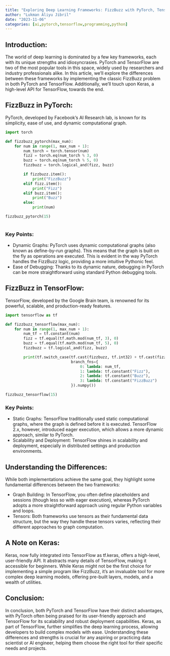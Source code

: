 ```yaml
---
title: "Exploring Deep Learning Frameworks: FizzBuzz with PyTorch, TensorFlow, and Keras"
author: "Lukman Aliyu Jibril"
date: "2023-11-06"
categories: [ai,pytorch,tensorflow,programming,python]
---
```



## Introduction:

The world of deep learning is dominated by a few key frameworks, each with its unique strengths and idiosyncrasies. PyTorch and TensorFlow are two of the most popular tools in this space, widely used by researchers and industry professionals alike. In this article, we'll explore the differences between these frameworks by implementing the classic FizzBuzz problem in both PyTorch and TensorFlow. Additionally, we'll touch upon Keras, a high-level API for TensorFlow, towards the end.

## FizzBuzz in PyTorch:

PyTorch, developed by Facebook's AI Research lab, is known for its simplicity, ease of use, and dynamic computational graph.

```python
import torch

def fizzbuzz_pytorch(max_num):
    for num in range(1, max_num + 1):
        num_torch = torch.tensor(num)
        fizz = torch.eq(num_torch % 3, 0)
        buzz = torch.eq(num_torch % 5, 0)
        fizzbuzz = torch.logical_and(fizz, buzz)

        if fizzbuzz.item():
            print("FizzBuzz")
        elif fizz.item():
            print("Fizz")
        elif buzz.item():
            print("Buzz")
        else:
            print(num)

fizzbuzz_pytorch(15)
    


```

### Key Points:

- Dynamic Graphs: PyTorch uses dynamic computational graphs (also known as define-by-run graphs). This means that the graph is built on the fly as operations are executed. This is evident in the way PyTorch handles the FizzBuzz logic, providing a more intuitive Pythonic feel.
- Ease of Debugging: Thanks to its dynamic nature, debugging in PyTorch can be more straightforward using standard Python debugging tools.


## FizzBuzz in TensorFlow:

TensorFlow, developed by the Google Brain team, is renowned for its powerful, scalable, and production-ready features.

```python
import tensorflow as tf

def fizzbuzz_tensorflow(max_num):
    for num in range(1, max_num + 1):
        num_tf = tf.constant(num)
        fizz = tf.equal(tf.math.mod(num_tf, 3), 0)
        buzz = tf.equal(tf.math.mod(num_tf, 5), 0)
        fizzbuzz = tf.logical_and(fizz, buzz)

        print(tf.switch_case(tf.cast(fizzbuzz, tf.int32) + tf.cast(fizz, tf.int32) + 2 * tf.cast(buzz, tf.int32),
                             branch_fns={
                                 0: lambda: num_tf,
                                 1: lambda: tf.constant("Fizz"),
                                 2: lambda: tf.constant("Buzz"),
                                 3: lambda: tf.constant("FizzBuzz")
                             }).numpy())

fizzbuzz_tensorflow(15)

```


### Key Points:

- Static Graphs: TensorFlow traditionally used static computational graphs, where the graph is defined before it is executed. TensorFlow 2.x, however, introduced eager execution, which allows a more dynamic approach, similar to PyTorch.
- Scalability and Deployment: TensorFlow shines in scalability and deployment, especially in distributed settings and production environments.

## Understanding the Differences:

While both implementations achieve the same goal, they highlight some fundamental differences between the two frameworks:

- Graph Building: In TensorFlow, you often define placeholders and sessions (though less so with eager execution), whereas PyTorch adopts a more straightforward approach using regular Python variables and loops.
- Tensors: Both frameworks use tensors as their fundamental data structure, but the way they handle these tensors varies, reflecting their different approaches to graph computation.

## A Note on Keras:

Keras, now fully integrated into TensorFlow as tf.keras, offers a high-level, user-friendly API. It abstracts many details of TensorFlow, making it accessible for beginners. While Keras might not be the first choice for implementing a simple program like FizzBuzz, it's an invaluable tool for more complex deep learning models, offering pre-built layers, models, and a wealth of utilities.

## Conclusion:

In conclusion, both PyTorch and TensorFlow have their distinct advantages, with PyTorch often being praised for its user-friendly approach and TensorFlow for its scalability and robust deployment capabilities. Keras, as part of TensorFlow, further simplifies the deep learning process, allowing developers to build complex models with ease. Understanding these differences and strengths is crucial for any aspiring or practicing data scientist or AI engineer, helping them choose the right tool for their specific needs and projects.
